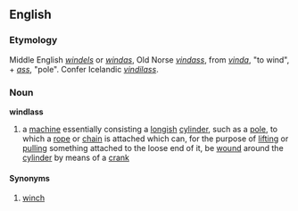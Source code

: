 ==English==
===Etymology===
Middle English ''[[windels]]'' or ''[[windas]]'', Old Norse ''[[vindass]]'', from ''[[vinda]]'', "to wind", + ''[[ass]]'', "pole". Confer Icelandic ''[[vindilass]]''.
===Noun===
'''windlass'''
# a [[machine]] essentially consisting a [[longish]] [[cylinder]], such as a [[pole]], to which a [[rope]] or [[chain]] is attached which can, for the purpose of [[lift]]ing or [[pull]]ing something attached to the loose end of it, be [[wind|wound]] around the [[cylinder]] by means of a [[crank]]
====Synonyms====
#[[winch]]